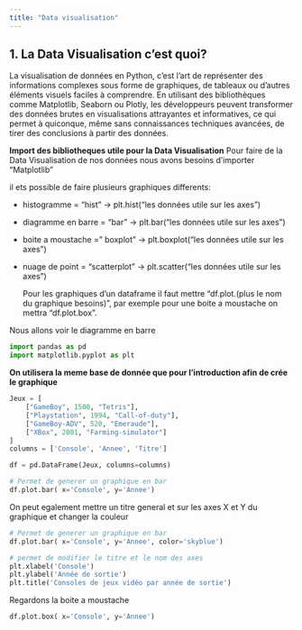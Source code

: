 ```yaml
---
title: "Data visualisation"
---
```


## 1. La Data Visualisation c'est quoi?

La visualisation de données en Python, c'est l'art de représenter des informations complexes sous forme de graphiques, de tableaux ou d'autres éléments visuels faciles à comprendre. En utilisant des bibliothèques comme Matplotlib, Seaborn ou Plotly, les développeurs peuvent transformer des données brutes en visualisations attrayantes et informatives, ce qui permet à quiconque, même sans connaissances techniques avancées, de tirer des conclusions à partir des données.

**Import des bibliotheques utile pour la Data Visualisation**
   Pour faire de la Data Visualisation de nos données nous avons besoins d'importer "Matplotlib"

 il ets possible de faire plusieurs graphiques differents:

- histogramme = "hist" -> plt.hist("les données utile sur les axes")

- diagramme en barre = "bar" -> plt.bar("les données utile sur les axes")

- boite a moustache =" boxplot" -> plt.boxplot("les données utile sur les axes")

- nuage de point = "scatterplot" -> plt.scatter("les données utile sur les axes")


  Pour les graphiques d'un dataframe il faut mettre "df.plot.(plus le nom du graphique besoins)", par exemple pour une boite a moustache on mettra "df.plot.box".

 Nous allons voir le diagramme en barre 
```python
import pandas as pd
import matplotlib.pyplot as plt
```

**On utilisera la meme base de donnée que pour l'introduction afin de crée le graphique**

```python
Jeux = [
    ["GameBoy", 1500, "Tetris"],
    ["Playstation", 1994, "Call-of-duty"],
    ["GameBoy-ADV", 520, "Emeraude"],
    ["XBox", 2001, "Farming-simulator"]
]
columns = ['Console', 'Annee', 'Titre']

df = pd.DataFrame(Jeux, columns=columns)

# Permet de generer un graphique en bar
df.plot.bar( x='Console', y='Annee')
```   

On peut egalement mettre un titre general et sur les axes X et Y du graphique et changer la couleur 

```python
# Permet de generer un graphique en bar
df.plot.bar( x='Console', y='Annee', color='skyblue')

# permet de modifier le titre et le nom des axes
plt.xlabel('Console')
plt.ylabel('Année de sortie')
plt.title('Consoles de jeux vidéo par année de sortie')
```

Regardons la boite a moustache
```python
df.plot.box( x='Console', y='Annee')
```
